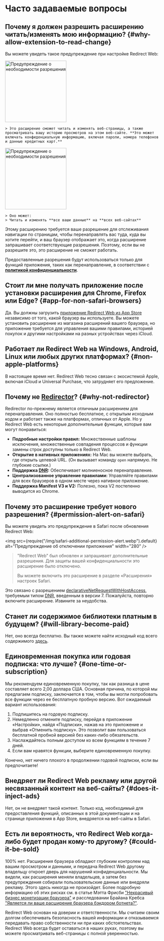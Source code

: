 
# Часто задаваемые вопросы

## Почему я должен разрешить расширению читать/изменять мою информацию? {#why-allow-extension-to-read-change}

Вы можете увидеть такое предупреждение при настройке Redirect Web:

<IfBrowserStore stores='appStore'>
    <Image src={PermissionAlertSafari} alt="Предупреждение о необходимости разрешения" width="200" margin="0 0 16px 0" hasShadow={true} />

    > Это расширение сможет читать и изменять веб-страницы, а также просматривать вашу историю просмотров на этом веб-сайте. **Это может включать конфиденциальную информацию, включая пароли, номера телефонов и данные кредитных карт.**
</IfBrowserStore>

<IfBrowserStore stores='appStore' includes={false}>
    <Image src={PermissionAlertChrome} alt="Предупреждение о необходимости разрешения" height="200" hasRoundedCorners={true} hasShadow={true} margin="0 0 16px 0" />

    > Оно может:  
    > Читать и изменять **все ваши данные** на **всех веб-сайтах**
</IfBrowserStore>

Этому расширению требуется ваше разрешение для отслеживания навигации по страницам, чтобы перенаправлять вас туда, куда вы хотите перейти, и ваш браузер отображает это, когда расширение запрашивает соответствующие разрешения. Поэтому, если вы не разрешите это, это расширение не сможет работать.

Предоставленные разрешения будут использоваться только для функций приложения, таких как перенаправление, в соответствии с **[политикой конфиденциальности](./privacy-policy)**.

## Стоит ли мне получать приложение после установки расширения для Chrome, Firefox или Edge? {#app-for-non-safari-browsers}

Да. Вы должны загрузить [приложение Redirect Web из App Store](https://apps.apple.com/app/id1571283503) независимо от того, какой браузер вы используете. Вы можете установить расширение из магазина расширений вашего браузера, но приложение требуется для управления вашими правилами, историей покупок и другими настройками на разных устройствах через iCloud.

## Работает ли Redirect Web на Windows, Android, Linux или любых других платформах? {#non-apple-platforms}

В настоящее время нет. Redirect Web тесно связан с экосистемой Apple, включая iCloud и Universal Purchase, что затрудняет его предложение.

## Почему не [Redirector](https://github.com/einaregilsson/Redirector)? {#why-not-redirector}

Redirector по-прежнему является отличным расширением для перенаправления. Оно полностью бесплатное, с открытым исходным кодом и работает также на платформах, отличных от Apple. Но у Redirect Web есть некоторые дополнительные функции, которые вам могут понравиться:

* **Подробные настройки правил:** Множественные шаблоны исключения, множественные совпадения процессов и функции замены строк доступны только в Redirect Web.
* **Открытие в нативных приложениях:** На Mac вы можете выбрать, где открыть целевой URL. (Он вызывает команду `open` напрямую. Не глубокие ссылки.)
* **Поддержка [DNR](https://blog.mozilla.org/addons/2023/05/17/declarativenetrequest-available-in-firefox/):** Обеспечивает молниеносное перенаправление.
* **Централизованное управление правилами:** Управляйте правилами для всех браузеров в одном месте через нативное приложение.
* **Поддержка Manifest V3 и V2:** Полезно, пока V2 постепенно выводится из Chrome.

## Почему это расширение требует нового разрешения? {#permission-alert-on-safari}

Вы можете увидеть это предупреждение в Safari после обновления Redirect Web:

<img src={require("/img/safari-additional-permission-alert.webp").default} alt="Предупреждение об отключении приложения" width="280" />

> "Redirect Web" был обновлен и запрашивает дополнительные разрешения. Для защиты вашей конфиденциальности это расширение было отключено.
>
> Вы можете включить это расширение в разделе «Расширения» настроек Safari.

Это связано с разрешением [declarativeNetRequestWithHostAccess](https://developer.apple.com/documentation/safariservices/safari_web_extensions/blocking_content_with_your_safari_web_extension), требуемым типом [DNR](./rule-settings#type), введенным в версии 7. Пожалуйста, повторно включите расширение. Извините за неудобства.

## Станет ли содержимое библиотеки платным в будущем? {#will-library-become-paid}

Нет, оно всегда бесплатно. Вы также можете найти исходный код всего содержимого [здесь](https://github.com/mshibanami/redirect-web/tree/main/library).

## Единовременная покупка или годовая подписка: что лучше? {#one-time-or-subscription}

Мы рекомендуем единовременную покупку, так как разница в цене составляет всего 2,00 доллара США.
Основная причина, по которой мы предлагаем подписку, заключается в том, чтобы вы могли попробовать все функции через ее бесплатную пробную версию. Вот ожидаемый вариант использования:

1. Подпишитесь на годовую подписку.
2. Немедленно отмените подписку, перейдя в приложение «Настройки», найдя «Подписки», нажав на это приложение и выбрав «Отменить подписку». Это позволит вам пользоваться бесплатной пробной версией без каких-либо обязательств.
3. Наслаждайтесь полным доступом ко всем функциям в течение 7 дней.
4. Если вам нравятся функции, выберите единовременную покупку.

Конечно, нет ничего плохого в продолжении годовой подписки, если вы предпочитаете!

## Внедряет ли Redirect Web рекламу или другой несвязанный контент на веб-сайты? {#does-it-inject-ads}

Нет, он не внедряет такой контент. Только код, необходимый для предоставления функций, описанных в этой документации и на странице приложения в App Store, внедряется на веб-сайты в Safari.

## Есть ли вероятность, что Redirect Web когда-либо будет продан кому-то другому? {#could-it-be-sold}

100% нет. Расширения браузера обладают глубоким контролем над вашим просмотром и данными, и передача Redirect Web другому владельцу откроет дверь для нарушений конфиденциальности. Мы видели, как расширения меняли владельцев, а затем без предупреждения собирали пользовательские данные или внедряли рекламу. Этого здесь никогда не произойдет. Более подробную информацию об этих рисках см. в статье Мэтта Фрисби ["Некрасивый бизнес монетизации браузера"](https://mattfrisbie.substack.com/p/the-ugly-business-of-monetizing-browser) и расследовании Брайана Кребса ["Является ли ваше расширение браузера бэкдором ботнета?"](https://krebsonsecurity.com/2021/03/is-your-browser-extension-a-botnet-backdoor/).

Redirect Web основан на доверии и ответственности. Мы считаем своим долгом обеспечивать безопасность вашей информации и отказываемся передавать право собственности ни при каких обстоятельствах. Redirect Web всегда будет оставаться в наших руках, поэтому вы можете просматривать веб-страницы с полной уверенностью.
